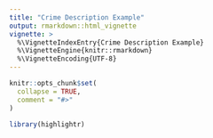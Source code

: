 ```yaml
---
title: "Crime Description Example"
output: rmarkdown::html_vignette
vignette: >
  %\VignetteIndexEntry{Crime Description Example}
  %\VignetteEngine{knitr::rmarkdown}
  %\VignetteEncoding{UTF-8}
---
```


```r
knitr::opts_chunk$set(
  collapse = TRUE,
  comment = "#>"
)
```

```r
library(highlightr)
```
